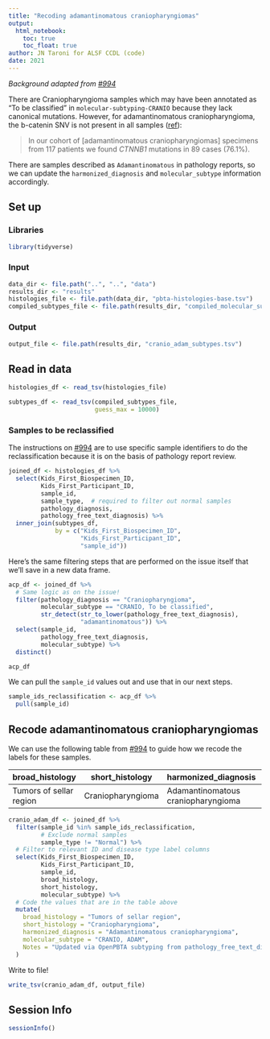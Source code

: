 ```yaml
---
title: "Recoding adamantinomatous craniopharyngiomas"
output: 
  html_notebook:
    toc: true
    toc_float: true
author: JN Taroni for ALSF CCDL (code)
date: 2021
---
```


_Background adapted from [#994](https://github.com/AlexsLemonade/OpenPBTA-analysis/issues/994)_

There are Craniopharyngioma samples which may have been annotated as "To be classified" in `molecular-subtyping-CRANIO` because they lack canonical mutations.
However, for adamantinomatous craniopharyngioma, the b-catenin SNV is not present in all samples ([ref](https://doi.org/10.1093/jnen/nlw116)):

> In our cohort of [adamantinomatous craniopharyngiomas] specimens from 117 patients we found _CTNNB1_ mutations in 89 cases (76.1%).

There are samples described as `Adamantinomatous` in pathology reports, so we can update the `harmonized_diagnosis` and `molecular_subtype` information accordingly.

## Set up

### Libraries

```r
library(tidyverse)
```

### Input

```r
data_dir <- file.path("..", "..", "data")
results_dir <- "results"
histologies_file <- file.path(data_dir, "pbta-histologies-base.tsv")
compiled_subtypes_file <- file.path(results_dir, "compiled_molecular_subtypes.tsv")
```

### Output

```r
output_file <- file.path(results_dir, "cranio_adam_subtypes.tsv")
```

## Read in data

```r
histologies_df <- read_tsv(histologies_file)
```

```r
subtypes_df <- read_tsv(compiled_subtypes_file,
                        guess_max = 10000)
```

### Samples to be reclassified

The instructions on [#994](https://github.com/AlexsLemonade/OpenPBTA-analysis/issues/994) are to use specific sample identifiers to do the reclassification because it is on the basis of pathology report review.

```r
joined_df <- histologies_df %>%
  select(Kids_First_Biospecimen_ID,
         Kids_First_Participant_ID,
         sample_id,
         sample_type,  # required to filter out normal samples
         pathology_diagnosis,
         pathology_free_text_diagnosis) %>%
  inner_join(subtypes_df,
             by = c("Kids_First_Biospecimen_ID", 
                    "Kids_First_Participant_ID",
                    "sample_id"))
```

Here's the same filtering steps that are performed on the issue itself that we'll save in a new data frame.

```r
acp_df <- joined_df %>%
  # Same logic as on the issue!
  filter(pathology_diagnosis == "Craniopharyngioma",
         molecular_subtype == "CRANIO, To be classified",
         str_detect(str_to_lower(pathology_free_text_diagnosis), 
                    "adamantinomatous")) %>%
  select(sample_id,
         pathology_free_text_diagnosis,
         molecular_subtype) %>%
  distinct()

acp_df
```

We can pull the `sample_id` values out and use that in our next steps.

```r
sample_ids_reclassification <- acp_df %>%
  pull(sample_id)
```

## Recode adamantinomatous craniopharyngiomas

We can use the following table from [#994](https://github.com/AlexsLemonade/OpenPBTA-analysis/issues/994) to guide how we recode the labels for these samples.

| broad_histology         | short_histology   | harmonized_diagnosis               | molecular_subtype |
|-------------------------|-------------------|------------------------------------|-------------------|
| Tumors of sellar region | Craniopharyngioma | Adamantinomatous craniopharyngioma | CRANIO, ADAM      |

```r
cranio_adam_df <- joined_df %>% 
  filter(sample_id %in% sample_ids_reclassification,
         # Exclude normal samples
         sample_type != "Normal") %>%
  # Filter to relevant ID and disease type label columns
  select(Kids_First_Biospecimen_ID,
         Kids_First_Participant_ID,
         sample_id,
         broad_histology,
         short_histology,
         molecular_subtype) %>%
  # Code the values that are in the table above
  mutate(
    broad_histology = "Tumors of sellar region",
    short_histology = "Craniopharyngioma",
    harmonized_diagnosis = "Adamantinomatous craniopharyngioma",
    molecular_subtype = "CRANIO, ADAM",
    Notes = "Updated via OpenPBTA subtyping from pathology_free_text_diagnosis"
  )
```

Write to file!

```r
write_tsv(cranio_adam_df, output_file)
```

## Session Info

```r
sessionInfo()
```

